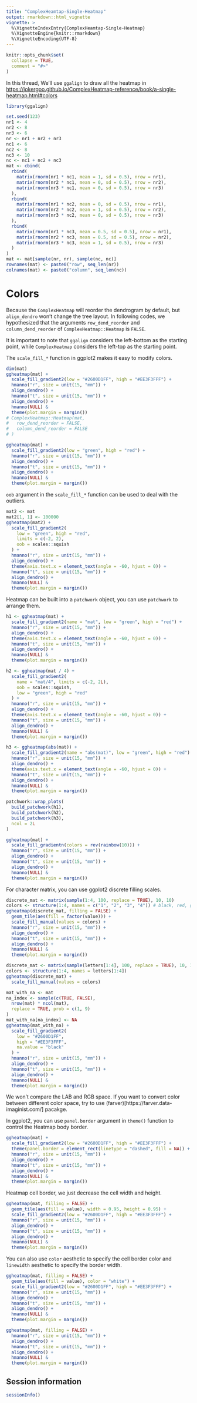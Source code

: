 ```yaml
---
title: "ComplexHeamtap-Single-Heatmap"
output: rmarkdown::html_vignette
vignette: >
  %\VignetteIndexEntry{ComplexHeamtap-Single-Heatmap}
  %\VignetteEngine{knitr::rmarkdown}
  %\VignetteEncoding{UTF-8}
---
```


```r
knitr::opts_chunk$set(
  collapse = TRUE,
  comment = "#>"
)
```

In this thread, We'll use `ggalign` to draw all the heatmap in
<https://jokergoo.github.io/ComplexHeatmap-reference/book/a-single-heatmap.html#colors>

```r
library(ggalign)
```

```r
set.seed(123)
nr1 <- 4
nr2 <- 8
nr3 <- 6
nr <- nr1 + nr2 + nr3
nc1 <- 6
nc2 <- 8
nc3 <- 10
nc <- nc1 + nc2 + nc3
mat <- cbind(
  rbind(
    matrix(rnorm(nr1 * nc1, mean = 1, sd = 0.5), nrow = nr1),
    matrix(rnorm(nr2 * nc1, mean = 0, sd = 0.5), nrow = nr2),
    matrix(rnorm(nr3 * nc1, mean = 0, sd = 0.5), nrow = nr3)
  ),
  rbind(
    matrix(rnorm(nr1 * nc2, mean = 0, sd = 0.5), nrow = nr1),
    matrix(rnorm(nr2 * nc2, mean = 1, sd = 0.5), nrow = nr2),
    matrix(rnorm(nr3 * nc2, mean = 0, sd = 0.5), nrow = nr3)
  ),
  rbind(
    matrix(rnorm(nr1 * nc3, mean = 0.5, sd = 0.5), nrow = nr1),
    matrix(rnorm(nr2 * nc3, mean = 0.5, sd = 0.5), nrow = nr2),
    matrix(rnorm(nr3 * nc3, mean = 1, sd = 0.5), nrow = nr3)
  )
)
mat <- mat[sample(nr, nr), sample(nc, nc)]
rownames(mat) <- paste0("row", seq_len(nr))
colnames(mat) <- paste0("column", seq_len(nc))
```

# Colors
Because the `ComplexHeatmap` will reorder the dendrogram by default, but
`align_dendro` won't change the tree layout. In following codes, we hypothesized
that the arguments `row_dend_reorder` and `column_dend_reorder` of
`ComplexHeatmap::Heatmap` is `FALSE`.  

It is important to note that `ggalign` considers the left-bottom as the starting
point, while `ComplexHeatmap` considers the left-top as the starting point. 

The `scale_fill_*` function in ggplot2 makes it easy to modify colors.

```r
dim(mat)
ggheatmap(mat) +
  scale_fill_gradient2(low = "#2600D1FF", high = "#EE3F3FFF") +
  hmanno("r", size = unit(15, "mm")) +
  align_dendro() +
  hmanno("t", size = unit(15, "mm")) +
  align_dendro() +
  hmanno(NULL) &
  theme(plot.margin = margin())
# ComplexHeatmap::Heatmap(mat,
#   row_dend_reorder = FALSE,
#   column_dend_reorder = FALSE
# )
```

```r
ggheatmap(mat) +
  scale_fill_gradient2(low = "green", high = "red") +
  hmanno("r", size = unit(15, "mm")) +
  align_dendro() +
  hmanno("t", size = unit(15, "mm")) +
  align_dendro() +
  hmanno(NULL) &
  theme(plot.margin = margin())
```

`oob` argument in the `scale_fill_*` function can be used to deal with the
outliers.

```r
mat2 <- mat
mat2[1, 1] <- 100000
ggheatmap(mat2) +
  scale_fill_gradient2(
    low = "green", high = "red",
    limits = c(-2, 2),
    oob = scales::squish
  ) +
  hmanno("r", size = unit(15, "mm")) +
  align_dendro() +
  theme(axis.text.x = element_text(angle = -60, hjust = 0)) +
  hmanno("t", size = unit(15, "mm")) +
  align_dendro() +
  hmanno(NULL) &
  theme(plot.margin = margin())
```

Heatmap can be built into a `patchwork` object, you can use `patchwork` to
arrange them.
```r
h1 <- ggheatmap(mat) +
  scale_fill_gradient2(name = "mat", low = "green", high = "red") +
  hmanno("r", size = unit(15, "mm")) +
  align_dendro() +
  theme(axis.text.x = element_text(angle = -60, hjust = 0)) +
  hmanno("t", size = unit(15, "mm")) +
  align_dendro() +
  hmanno(NULL) &
  theme(plot.margin = margin())

h2 <- ggheatmap(mat / 4) +
  scale_fill_gradient2(
    name = "mat/4", limits = c(-2, 2L),
    oob = scales::squish,
    low = "green", high = "red"
  ) +
  hmanno("r", size = unit(15, "mm")) +
  align_dendro() +
  theme(axis.text.x = element_text(angle = -60, hjust = 0)) +
  hmanno("t", size = unit(15, "mm")) +
  align_dendro() +
  hmanno(NULL) &
  theme(plot.margin = margin())

h3 <- ggheatmap(abs(mat)) +
  scale_fill_gradient2(name = "abs(mat)", low = "green", high = "red") +
  hmanno("r", size = unit(15, "mm")) +
  align_dendro() +
  theme(axis.text.x = element_text(angle = -60, hjust = 0)) +
  hmanno("t", size = unit(15, "mm")) +
  align_dendro() +
  hmanno(NULL) &
  theme(plot.margin = margin())

patchwork::wrap_plots(
  build_patchwork(h1),
  build_patchwork(h2),
  build_patchwork(h3),
  ncol = 2L
)
```

```r
ggheatmap(mat) +
  scale_fill_gradientn(colors = rev(rainbow(10))) +
  hmanno("r", size = unit(15, "mm")) +
  align_dendro() +
  hmanno("t", size = unit(15, "mm")) +
  align_dendro() +
  hmanno(NULL) &
  theme(plot.margin = margin())
```

For character matrix, you can use ggplot2 discrete filling scales.
```r
discrete_mat <- matrix(sample(1:4, 100, replace = TRUE), 10, 10)
colors <- structure(1:4, names = c("1", "2", "3", "4")) # black, red, green, blue
ggheatmap(discrete_mat, filling = FALSE) +
  geom_tile(aes(fill = factor(value))) +
  scale_fill_manual(values = colors) +
  hmanno("r", size = unit(15, "mm")) +
  align_dendro() +
  hmanno("t", size = unit(15, "mm")) +
  align_dendro() +
  hmanno(NULL) &
  theme(plot.margin = margin())
```

```r
discrete_mat <- matrix(sample(letters[1:4], 100, replace = TRUE), 10, 10)
colors <- structure(1:4, names = letters[1:4])
ggheatmap(discrete_mat) +
  scale_fill_manual(values = colors)
```

```r
mat_with_na <- mat
na_index <- sample(c(TRUE, FALSE),
  nrow(mat) * ncol(mat),
  replace = TRUE, prob = c(1, 9)
)
mat_with_na[na_index] <- NA
ggheatmap(mat_with_na) +
  scale_fill_gradient2(
    low = "#2600D1FF",
    high = "#EE3F3FFF",
    na.value = "black"
  ) +
  hmanno("r", size = unit(15, "mm")) +
  align_dendro() +
  hmanno("t", size = unit(15, "mm")) +
  align_dendro() +
  hmanno(NULL) &
  theme(plot.margin = margin())
```

We won't compare the LAB and RGB space. If you want to convert color between
different color space, try to use (farver)[https://farver.data-imaginist.com/]
pacakge.

In ggplot2, you can use `panel.border` argument in `theme()` function to control
the Heatmap body border.
```r
ggheatmap(mat) +
  scale_fill_gradient2(low = "#2600D1FF", high = "#EE3F3FFF") +
  theme(panel.border = element_rect(linetype = "dashed", fill = NA)) +
  hmanno("r", size = unit(15, "mm")) +
  align_dendro() +
  hmanno("t", size = unit(15, "mm")) +
  align_dendro() +
  hmanno(NULL) &
  theme(plot.margin = margin())
```

Heatmap cell border, we just decrease the cell width and height. 
```r
ggheatmap(mat, filling = FALSE) +
  geom_tile(aes(fill = value), width = 0.95, height = 0.95) +
  scale_fill_gradient2(low = "#2600D1FF", high = "#EE3F3FFF") +
  hmanno("r", size = unit(15, "mm")) +
  align_dendro() +
  hmanno("t", size = unit(15, "mm")) +
  align_dendro() +
  hmanno(NULL) &
  theme(plot.margin = margin())
```

You can also use `color` aesthetic to specify the cell border color and
`linewidth` aesthetic to specify the border width.
```r
ggheatmap(mat, filling = FALSE) +
  geom_tile(aes(fill = value), color = "white") +
  scale_fill_gradient2(low = "#2600D1FF", high = "#EE3F3FFF") +
  hmanno("r", size = unit(15, "mm")) +
  align_dendro() +
  hmanno("t", size = unit(15, "mm")) +
  align_dendro() +
  hmanno(NULL) &
  theme(plot.margin = margin())
```

```r
ggheatmap(mat, filling = FALSE) +
  hmanno("r", size = unit(15, "mm")) +
  align_dendro() +
  hmanno("t", size = unit(15, "mm")) +
  align_dendro() +
  hmanno(NULL) &
  theme(plot.margin = margin())
```

## Session information
```r
sessionInfo()
```

